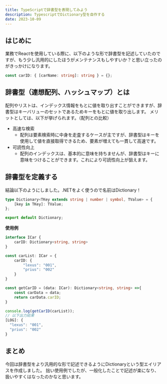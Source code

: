 ```yaml
---
title: TypeScriptで辞書型を表現してみよう
description: TypescriptでDictionary型を自作する
date: 2023-10-09
---
```


## はじめに
業務でReactを使用している際に、以下のような形で辞書型を記述していたのですが、もう少し汎用的にしたほうがメンテナンスもしやすいか？と思い立ったのがきっかけになります。
``` TypeScript
const carID: { [carName: string]: string } = {};
```

## 辞書型（連想配列、ハッシュマップ）とは
配列やリストは、インデックス情報をもとに値を取り出すことができますが、辞書型はキーバリューのセットであるためキーをもとに値を取り出します。
メリットとしては、以下が挙げられます。（配列との比較）
- 高速な検索
    - 配列は要素検索時に中身を走査するケースが主ですが、辞書型はキーを使用して値を直接取得できるため、要素が増えても一貫して高速です。
- 可読性向上
    - 配列のインデックスは、基本的に意味を持ちませんが、辞書型はキーに意味をつけることができます。これにより可読性向上が狙えます。

## 辞書型を定義する
結論以下のようにしました。.NETをよく使うので名前はDictionary！
``` TypeScript
type Dictionary<TKey extends string | number | symbol, TValue> = {
    [key in TKey]: TValue;
};

export default Dictionary;
```

**使用例**
``` TypeScript
interface ICar {
    carID: Dictionary<string, string>
}

const carList: ICar = {
    carID: {
        "lexus": "001",
        "prius": "002"
    }
}

const getCarID = (data: ICar): Dictionary<string, string> =>{
    const carData = data;
    return carData.carID;
}

console.log(getCarID(carList));
// 以下出力結果
[LOG]: {
  "lexus": "001",
  "prius": "002"
}
```

## まとめ
今回は辞書型をより汎用的な形で記述できるようにDictionaryという型エイリアスを作成しました。
拙い使用例でしたが、一般化したことで記述が楽になり、扱いやすくはなったのかなと思います。

